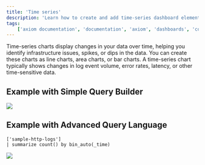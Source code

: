 ```yaml
---
title: 'Time series'
description: 'Learn how to create and add time-series dashboard elements to your dashboard.'
tags:
    ['axiom documentation', 'documentation', 'axiom', 'dashboards', 'collaboration', 'queries', 'visualizations', 'filters', 'charts', 'simple query builder', 'advanced query builder']
---
```


Time-series charts display changes in your data over time, helping you identify infrastructure issues, spikes, or dips in the data. You can create these charts as line charts, area charts, or bar charts. A time-series chart typically shows changes in log event volume, error rates, latency, or other time-sensitive data.

## Example with Simple Query Builder

<Frame>
  <img src="/doc-assets/shots/timeseries-simple-chart.png" />
</Frame>

## Example with Advanced Query Language

```kusto
['sample-http-logs']
| summarize count() by bin_auto(_time)
```

<Frame>
  <img src="/doc-assets/shots/timeseries-chart-apl.png" />
</Frame>